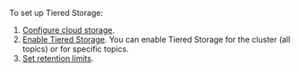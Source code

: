 To set up Tiered Storage:

1. [Configure cloud storage](#configure-cloud-storage).
1. [Enable Tiered Storage](#enable-tiered-storage). You can enable Tiered Storage for the cluster (all topics) or for specific topics.
1. [Set retention limits](#set-retention-limits).
